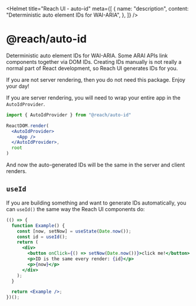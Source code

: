 
<Helmet
  title="Reach UI - auto-id"
  meta={[
    {
      name: "description",
      content: "Deterministic auto element IDs for WAI-ARIA",
    },
  ]}
/>

# @reach/auto-id

Deterministic auto element IDs for WAI-ARIA. Some ARAI APIs link components together via DOM IDs. Creating IDs manually is not really a normal part of React development, so Reach UI generates IDs for you.

If you are not server rendering, then you do not need this package. Enjoy your day!

If you are server rendering, you will need to wrap your entire app in the `AutoIdProvider`.

```jsx
import { AutoIdProvider } from "@reach/auto-id"

ReactDOM.render(
  <AutoIdProvider>
    <App />
  </AutoIdProvider>,
  root
)
```

And now the auto-generated IDs will be the same in the server and client renders.

## `useId`

If you are building something and want to generate IDs automatically, you can `useId()` the same way the Reach UI components do:

```.jsx
(() => {
  function Example() {
    const [now, setNow] = useState(Date.now());
    const id = useId();
    return (
      <div>
        <button onClick={() => setNow(Date.now())}>click me!</button>
        <p>ID is the same every render: {id}</p>
        <p>{now}</p>
      </div>
    );
  }

  return <Example />;
})();
```
